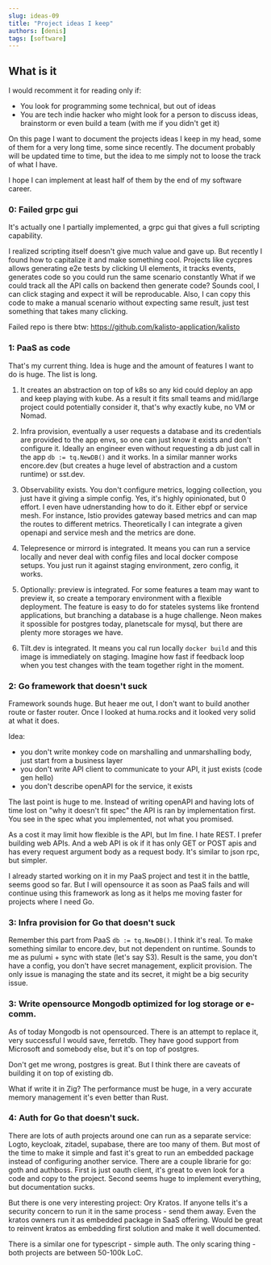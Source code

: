 ```yaml
---
slug: ideas-09
title: "Project ideas I keep"
authors: [denis]
tags: [software]
---
```


## What is it 

I would recomment it for reading only if:
- You look for programming some technical, but out of ideas
- You are tech indie hacker who might look for a person to discuss ideas, brainstorm or even build a team (with me if you didn't get it)


On this page I want to document the projects ideas I keep in my head, some of them for a very long time, some since recently. 
The document probably will be updated time to time, but the idea to me simply not to loose the track of what I have.

I hope I can implement at least half of them by the end of my software career.

### 0: Failed grpc gui

It's actually one I partially implemented, a grpc gui that gives a full scripting capability.

I realized scripting itself doesn't give much value and gave up.
But recently I found how to capitalize it and make something cool.
Projects like cycpres allows generating e2e tests by clicking UI elements, it tracks events, generates code so you could run the same scenario constantly
What if we could track all the API calls on backend then generate code?
Sounds cool, I can click staging and expect it will be reproducable.
Also, I can copy this code to make a manual scenario without expecting same result, just test something that takes many clicking.

Failed repo is there btw: https://github.com/kalisto-application/kalisto

### 1: PaaS as code

That's my current thing. Idea is huge and the amount of features I want to do is huge.
The list is long.

1) It creates an abstraction on top of k8s so any kid could deploy an app and keep playing with kube. 
As a result it fits small teams and mid/large project could potentially consider it, that's why exactly kube, no VM or Nomad.

2) Infra provision, eventually a user requests a database and its credentials are provided to the app envs, so one can just know it exists and don't configure it.
Ideally an engineer even without requesting a db just call in the app `db := tq.NewDB()` and it works. 
In a similar manner works encore.dev (but creates a huge level of abstraction and a custom runtime) or sst.dev.

3) Observability exists. You don't configure metrics, logging collection, you just have it giving a simple config. 
Yes, it's highly opinionated, but 0 effort. 
I even have udnerstanding how to do it. Either ebpf or service mesh. 
For instance, Istio provides gateway based metrics and can map the routes to different metrics. Theoretically I can integrate a given openapi and service mesh and the metrics are done.

4) Telepresence or mirrord is integrated. It means you can run a service locally and never deal with config files and local docker compose setups. 
You just run it against staging environment, zero config, it works.

5) Optionally: preview is integrated.
For some features a team may want to preview it, so create a temporary environment with a flexible deployment.
The feature is easy to do for stateles systems like frontend applications, but branching a database is a huge challenge.
Neon makes it spossible for postgres today, planetscale for mysql, but there are plenty more storages we have.

6) Tilt.dev is integrated. It means you cal run locally `docker build` and this image is immediately on staging. 
Imagine how fast if feedback loop when you test changes with the team together right in the moment.

### 2: Go framework that doesn't suck

Framework sounds huge. 
But heaer me out, I don't want to build another route or faster router.
Once I looked at huma.rocks and it looked very solid at what it does.

Idea: 
- you don't write monkey code on marshalling and unmarshalling body, just start from a business layer
- you don't write API client to communicate to your API, it just exists (code gen hello)
- you don't describe openAPI for the service, it exists

The last point is huge to me. 
Instead of writing openAPI and having lots of time lost on "why it doesn't fit spec" the API is ran by implementation first.
You see in the spec what you implemented, not what you promised. 

As a cost it may limit how flexible is the API, but Im fine.
I hate REST.
I prefer building web APIs.
And a web API is ok if it has only GET or POST apis and has every request argument body as a request body.
It's similar to json rpc, but simpler.

I already started working on it in my PaaS project and test it in the battle, seems good so far. 
But I will opensource it as soon as PaaS fails and will continue using this framework as long as it helps me moving faster for projects where I need Go.

### 3: Infra provision for Go that doesn't suck

Remember this part from PaaS `db := tq.NewDB()`.
I think it's real.
To make something similar to encore.dev, but not dependent on runtime.
Sounds to me as pulumi + sync with state (let's say S3).
Result is the same, you don't have a config, you don't have secret management, explicit provision.
The only issue is managing the state and its secret, it might be a big security issue.

### 3: Write opensource Mongodb optimized for log storage or e-comm.

As of today Mongodb is not opensourced.
There is an attempt to replace it, very successful I would save, ferretdb.
They have good support from Microsoft and somebody else, but it's on top of postgres.

Don't get me wrong, postgres is great.
But I think there are caveats of building it on top of existing db.

What if write it in Zig? 
The performance must be huge, in a very accurate memory management it's even better than Rust.

### 4: Auth for Go that doesn't suck.

There are lots of auth projects around one can run as a separate service: Logto, keycloak, zitadel, supabase, there are too many of them.
But most of the time to make it simple and fast it's great to run an embedded package instead of configuring another service.
There are a couple librarie for go: goth and authboss.
First is just oauth client, it's great to even look for a code and copy to the project.
Second seems huge to implement everything, but documentation sucks.

But there is one very interesting project: Ory Kratos.
If anyone tells it's a security concern to run it in the same process - send them away.
Even the kratos owners run it as embedded package in SaaS offering.
Would be great to reinvent kratos as embedding first solution and make it well documented.

There is a similar one for typescript - simple auth.
The only scaring thing - both projects are between 50-100k LoC.

